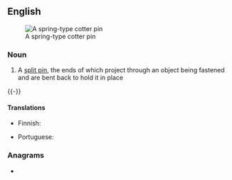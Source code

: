 ==English==
[[Image:CotterPin.png|thumb|A spring-type cotter pin]]

===Noun===
{{en-noun}}

# A [[split pin]], the ends of which project through an object being fastened and are bent back to hold it in place
{{-}}

====Translations====
{{trans-top|type of pin}}
* Finnish: {{t|fi|haarasokka}}
{{trans-mid}}
* Portuguese: {{t+|pt|chaveta|f}}
{{trans-bottom}}

===Anagrams===
* {{anagrams|en|citropten|protectin}}